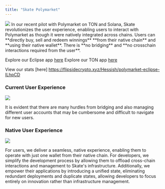 ```yaml
---
title: "Skate Polymarket"
---
```

<Frame caption="Skate AMM Diagram">
  <img src="/images/apps/polymarket.png" style={{ borderRadius: '0.5rem' }} />
</Frame>
In our recent pilot with Polymarket on TON and Solana, Skate revolutionizes the user experience, enabling users to interact with Polymarket as though it were natively integrated across chains. Users can **directly buy, sell and redeem winnings** **from their native chain** and **using their native wallet**. There is **no bridging** and **no crosschain interactions required from the user**. 

Explore our Eclipse app [here](https://eclipse.skatechain.org/polymarket)
Explore our TON app [here](https://t.me/skate_app_bot)

View our stats [here] https://flipsidecrypto.xyz/Hessish/polymarket-eclipse-ILhpCD 

### Current User Experience

<Frame caption="Current Polymarket Flow">
  <img src="/images/apps/PolymarketCurrentFlow.png" style={{ borderRadius: '0.5rem' }} />
</Frame>

It is evident that there are many hurdles from bridging and also managing different user accounts that may be cumbersome and difficult to navigate for new users. 

### Native User Experience 

<Frame caption="Native Polymarket Flow">
  <img src="/images/apps/PolymarketNewFlow.png" style={{ borderRadius: '0.5rem' }} />
</Frame>

For users, we deliver a seamless, native experience, enabling them to operate with just one wallet from their native chain. For developers, we simplify the development process by allowing them to offload cross-chain interactions and management to Skate's infrastructure. Additionally, we empower their applications by introducing a unified state, eliminating redundant deployments and duplicate states, allowing developers to focus entirely on innovation rather than infrastructure management.


